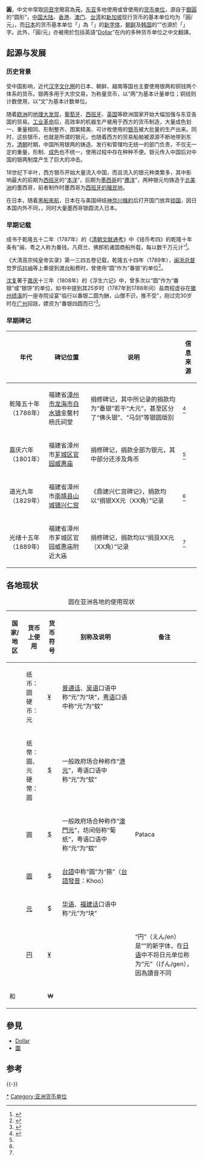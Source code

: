 
{{About|东亚近代以来一種貨幣單位|常見貨幣單位dollar|Dollar|「圓」的其他意義|圓 (消歧義)}}

'''圓'''，中文中常取[[同音字|同音字]]簡寫為'''元'''，[[东亚|东亚]]多地使用或曾使用的[[货币|货币]][[计量单位|单位]]，源自于[[銀圓|銀圓]]的“圆形”，[[中国大陆|中国大陆]]、[[香港|香港]]、[[澳门|澳门]]、[[台湾|台湾]]和[[新加坡|新加坡]]现行货币的基本单位均为「圓/元」，而[[日本|日本]]的货币基本单位「{{lang|ja|円}}」為「{{lang|ja|圓}}」的[[新字体|新字体]]，[[朝鲜民主主义人民共和国|朝鲜]]及[[韩国|韩国]]的“{{Kor|諺=원|羅=won|link=no}}”也源於「{{lang|ko|圓}}」字。此外，「圓/元」亦被用於包括英語“[[Dollar|Dollar]]”在内的多种货币单位之中文翻譯。

== 起源与发展 ==
=== 历史背景 ===
{{参见|银元|平色}}
{{Vertical images list
|width=240px
|1=Potosì 8 reales 1768 131206.jpg
|2=西班牙1768年8里亚尔银元
|3=Mexico8real.jpg
|4=墨西哥1894年8里亚尔银元
}}

受中国影响，近代[[汉字文化圈|汉字文化圈]]的日本、朝鲜、越南等国也主要使用银两和铜钱两个体系的货币。银两多用于大宗交易，为称量货币，以“两”为基本计量单位；铜钱则计数使用，以“文”为基本计数单位。

随着[[欧洲|欧洲]]的[[地理大发现|地理大发现]]，[[葡萄牙|葡萄牙]]、[[西班牙|西班牙]]、[[英国|英国]]等欧洲国家开始大幅加强与东亚各国的贸易。[[工业革命|工业革命]]后，高效率的机器生产被用于西方的货币制造，大量成色划一、重量相同、形制整齐、图案精美、可计枚使用的[[银币|银币]]被大批量的生产出来。同时，这些银币，也就是所谓的银元，也随着西方的贸易船舶被源源不断地带到东方。[[清朝|清朝]]时期，中国所用银两的铸造、发行和管理均无统一的部门负责，不仅无一定的重量，形制、[[平色|成色]]也不统一，使用过程中存在种种不便。银元传入中国后对中国的银两制度产生了巨大的冲击。

18世纪下半叶，西方银币开始大量流入中国，而且流入的银元种类繁多，其中影响最大的前期为[[西班牙|西班牙]]的“[[本洋|本洋]]”，后期为[[墨西哥|墨西哥]]的“[[鹰洋|鹰洋]]”，两种银元均铸造于[[北美洲|北美洲]]的墨西哥，前者制作时墨西哥为[[西班牙美洲殖民地|西班牙的殖民地]]。

在日本，随着[[黑船來航|黑船來航]]，日本在与美国缔结[[神奈川條約|神奈川條約]]后打开国门放弃[[锁国_(日本)|锁国]]，因日本国内外{{tsl|ja|金銀比価|金银比价}}不同，{{tsl|ja|幕末の通貨問題|幕末时期通货问题|白银不断流失}}，同时大量墨西哥银圆流入日本。

=== 早期记载 ===
成书于乾隆五十二年（1787年）的《[[清朝文献通考|清朝文献通考]]》中《钱币考四》的乾隆十年条有“闽、粤之人称为番钱。凡荷兰、佛郎机诸国商船所载，每以数千万元计”<ref name="林南中2009">{{cite journal |author1=林南中 |title=明清时期闽南的“番银”见证商贸繁华 |journal=闽台文化交流 |date=2009 |issue=04 |pages=42-46}}</ref>。

《大清高宗纯皇帝实录》第一三四五卷记载，乾隆五十四年（1789年），[[闽浙总督|闽浙总督]]觉罗[[伍拉纳|伍拉纳]]等上奏提到渡[[台湾岛|台]]船费时，曾使用“圆”作为“番银”的单位<ref name="清实录">{{cite book |title=清实录（第二五册）·高宗实录（十七） |date=1986-05 |publisher=中华书局 |page=1237 |language=zh-hant |chapter=乾隆五十四年十二月下 |quote=官渡商船，由厦门至鹿耳门，每名许收番银三圆。由南台至八里坌，蚶江至鹿仔港，每名许收番银二圆，不准多索。}}</ref>。

[[沈复|沈复]]著于[[嘉庆|嘉庆]]十三年（1808年）的《浮生六记》中，曾多次以“圆”作为“番银”或“银饼”的单位，如书中提到其25岁时（1787年到1788年间）盐商程虚谷在[[徽州府|徽州]][[绩溪县|绩溪]]的一座寺院设宴“临行以番银二圆为酬，山僧不识，推不受”，刚过完30岁时在[[广州|广州]]招妓，嫖资为“番银四圆而已”<ref name="何文竞2014">{{cite journal |author1=何文竞 |title=《浮生六记》中“番银”记载及其史料价值 |journal=中国钱币 |date=2014 |issue=5 |pages=37-40}}</ref>。

=== 早期碑记 ===
{| class="wikitable"
|-
! 年代 !! 碑记位置 !! 说明 !! 信息来源
|-
| 乾隆五十年（1786年） || 福建省[[漳州市|漳州市]][[龙海市|龙海市]][[白水镇_(龙海市)|白水镇]]金鳌村杨氏祠堂 || 捐修碑记，其中所记录的捐款均为“番银”若干“大元”，甚至区分了“佛头银”、“马剑”等银圆版别 || <ref name="漳州考">{{cite web |title=漳州“番银”考 |url=http://www.jibi.net/news/zgqbj/14294668.html |website=中国集币在线 |accessdate=2020-12-28 |date=2016-08-31 |archive-date=2017-09-25 |archive-url=https://web.archive.org/web/20170925174605/http://www.jibi.net/news/ZGQBJ/14294668.html |dead-url=no }}</ref>
|-
| 嘉庆六年（1801年） || 福建省漳州市[[芗城区|芗城区]][[官园威惠庙|官园威惠庙]] || 捐修碑记，捐款全部为银元，其中部分还涉及角币 || <ref name=漳州考/>
|-
| 道光九年（1829年） || 福建省漳州市[[南靖县|南靖县]][[山城镇_(南靖县)|山城镇]][[兴仁宫|兴仁宫]] || 《鼎建兴仁宫碑记》，捐款均以“捐银XX元（XX角）”记录 || <ref name=漳州考/>
|-
| 光绪十五年（1889年) || 福建省漳州市芗城区官园威惠庙附近大庙 || 捐修碑记，捐款均以“捐艮XX元（XX角）”记录 || <ref name=漳州考/>
|}

== 各地现状 ==
{| class="wikitable"
|+ 圆在亚洲各地的使用现状
|-
! 国家/地区 !! 货币上使用 !! 货币符号 !! 别称及说明 !! 备注
|-
| {{CHNML}} || 纸币：圆<br>硬币：元 || [[¥|¥]] || [[普通话|普通话]]、[[吴语|吴语]]口语中称“元”为“块”，[[粤语|粤语]]口语中称“元”为“蚊” || 
|-
| {{HKG}} || 纸幣：圓、元<br>硬幣：圓 || [[$|$]] || 一般政府场合种称作“[[港元|港元]]”，粤语口语中称“元”为“蚊” || 
|-
| {{MAC}} || 圓 || [[$|$]] || 一般政府场合种称作“[[澳門元|澳門元]]”，坊间俗称“葡纸”，粤语口语中称“元”为“蚊” || Pataca
|-
| {{TWN}} || [[新臺幣|圓]] || $ || [[臺灣話|台語]]中称“圓”为“箍”（[[臺灣閩南語羅馬字拼音方案|台語發音]]：Khoo） || 
|-
| {{SIN}} || [[新加坡元|元]] || $ ||[[新加坡华语|华语]]、[[新加坡福建话|福建话]]口语中称“元”为“块” || 
|-
| {{JPN}} || [[日圓|円]] || [[¥|¥]] ||  || “円”（えん/en）是“{{lang|ja|圓}}”的新字体，在[[日语|日语]]中不将日元单位称为“元”（げん/gen），因為讀音不同
|-
| {{DPRK}}和{{ROK}} || {{lang|ko|원}} || ₩ || || 
|}

==參見==
*[[Dollar|Dollar]]
*[[圜|圜]]

== 参考 ==
{{Reflist|30em}}

{{-}}
{{貨幣單位|nocat}}
{{清代貨幣}}

{{Authority control}}
{{DEFAULTSORT:Yuan}}
[[Category:圓_(貨幣)|*]]
[[Category:亚洲货币单位|Category:亚洲货币单位]]